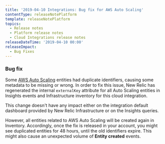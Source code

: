 ```yaml
---
title: '2019-04-10 Integrations: Bug fix for AWS Auto Scaling'
contentType: releaseNotePlatform
template: releaseNotePlatform
topics:
  - Release notes
  - Platform release notes
  - Cloud Integrations release notes
releaseDateTime: '2019-04-10 00:00'
releaseImpact:
  - Bug Fixes
---
```


### Bug fix

Some [AWS Auto Scaling](https://docs.newrelic.com/docs/integrations/amazon-integrations/aws-integrations-list/aws-auto-scaling-monitoring-integration) entities had duplicate identifiers, causing some metadata to be missing or wrong. In order to fix this issue, New Relic has regenerated the internal `externalKey` attribute for all Auto Scaling entities in Insights events and Infrastructure inventory for this cloud integration.

This change doesn't have any impact either on the integration default dashboard provided by New Relic Infrastructure or on the Insights queries.

However, all entities related to AWS Auto Scaling will be created again in Inventory. Accordingly, once the fix is released in your account, you might see duplicated entities for 48 hours, until the old identifiers expire. This might also cause an unexpected volume of **Entity created** events.​
